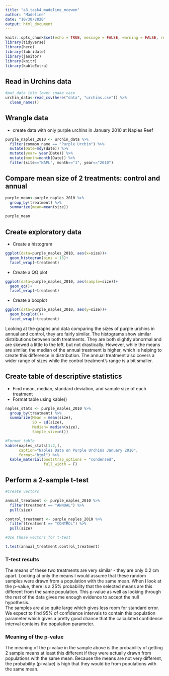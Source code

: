 ```yaml
---
title: "a3_task4_madeline_mcewen"
author: "Madeline"
date: "10/30/2020"
output: html_document
---
```


```r
knitr::opts_chunk$set(echo = TRUE, message = FALSE, warning = FALSE, results="asis")
library(tidyverse)
library(here)
library(lubridate)
library(janitor)
library(knitr)
library(kableExtra)
```

## Read in Urchins data

```r
#put data into lower snake case 
urchin_data<-read_csv(here("data", "urchins.csv")) %>% 
  clean_names()
```

## Wrangle data
- create data with only purple urchins in January 2010 at Naples Reef 

```r
purple_naples_2010 <- urchin_data %>% 
  filter(common_name == "Purple Urchin") %>% 
  mutate(Date=mdy(date)) %>% 
  mutate(year= year(Date)) %>%
  mutate(month=month(Date)) %>% 
  filter(site=="NAPL", month=="1", year=="2010")
```

## Compare mean size of 2 treatments: control and annual

```r
purple_mean<-purple_naples_2010 %>% 
  group_by(treatment) %>% 
  summarize(mean=mean(size))

purple_mean

```

## Create exploratory data
- Create a histogram

```r
ggplot(data=purple_naples_2010, aes(x=size))+
  geom_histogram(bins = 15)+
  facet_wrap(~treatment)
```

- Create a QQ plot

```r
ggplot(data=purple_naples_2010, aes(sample=size))+
  geom_qq()+
  facet_wrap(~treatment)
```

- Create a boxplot

```r
ggplot(data=purple_naples_2010, aes(y=size))+
  geom_boxplot()+
  facet_wrap(~treatment)
```


Looking at the graphs and data comparing the sizes of purple urchins in annual and control, they are fairly similar. The histograms show similar distributions between both treatments. They are both slightly abnormal and are skewed a little to the left, but not drastically. However, while the means are similar, the median of the annual treatment is higher, which is helping to create this difference in distribution. The annual treatment also covers a wider range of sizes while the control treatment's range is a bit smaller. 


## Create table of descriptive statistics
- Find mean, median, standard deviation, and sample size of each treatment
- Format table using kable()

```r
naples_stats <- purple_naples_2010 %>% 
  group_by(treatment) %>% 
  summarize(Mean = mean(size), 
            SD = sd(size), 
            Median= median(size), 
            Sample_size=n())

#Format table 
kable(naples_stats[1:2,], 
      caption="Naples Data on Purple Urchins January 2010",
      format="html") %>% 
  kable_material(bootstrap_options = "condensed",
                 full_width = F)
```

## Perform a 2-sample t-test


```r
#Create vectors

annual_treatment <- purple_naples_2010 %>% 
  filter(treatment == "ANNUAL") %>% 
  pull(size)

control_treatment <- purple_naples_2010 %>% 
  filter(treatment == "CONTROL") %>% 
  pull(size)

#Use these vectors for t-test

t.test(annual_treatment,control_treatment)
```
### T-test results

The means of these two treatments are very similar - they are only 0.2 cm apart. Looking at only the means I would assume that these random samples were drawn from a population with the same mean. When I look at the p-value, there is a 25% probability that the selected means are this different from the same population. This p-value as well as looking through the rest of the data gives me enough evidence to accept the null hypothesis.  
The samples are also quite large which gives less room for standard error. We expect to find 95% of confidence intervals to contain this population parameter which gives a pretty good chance that the calculated confidence interval contains the population parameter. 

### Meaning of the p-value

The meaning of the p-value in the sample above is the probability of getting 2 sample means at least this different if they were actually drawn from populations with the same mean. Because the means are not very different, the probability (p-value) is high that they would be from populations with the same mean. 













